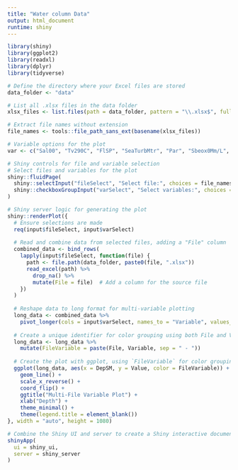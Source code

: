 ```yaml
---
title: "Water column Data"
output: html_document
runtime: shiny
---
```


```r
library(shiny)
library(ggplot2)
library(readxl)
library(dplyr)
library(tidyverse)

# Define the directory where your Excel files are stored
data_folder <- "data"

# List all .xlsx files in the data folder
xlsx_files <- list.files(path = data_folder, pattern = "\\.xlsx$", full.names = TRUE)

# Extract file names without extension
file_names <- tools::file_path_sans_ext(basename(xlsx_files))

# Variable options for the plot
var <- c("Sal00", "Tv290C", "FlSP", "SeaTurbMtr", "Par", "Sbeox0Mm/L", "Sbeox0PS")
```



```r
# Shiny controls for file and variable selection
# Select files and variables for the plot
shiny::fluidPage(
  shiny::selectInput("fileSelect", "Select file:", choices = file_names, multiple = TRUE),
  shiny::checkboxGroupInput("varSelect", "Select variables:", choices = var, inline = TRUE)
)
```

```r
# Shiny server logic for generating the plot
shiny::renderPlot({
  # Ensure selections are made
  req(input$fileSelect, input$varSelect)
  
  # Read and combine data from selected files, adding a "File" column
  combined_data <- bind_rows(
    lapply(input$fileSelect, function(file) {
      path <- file.path(data_folder, paste0(file, ".xlsx"))
      read_excel(path) %>% 
        drop_na() %>% 
        mutate(File = file)  # Add a column for the source file
    })
  )
  
  # Reshape data to long format for multi-variable plotting
  long_data <- combined_data %>%
    pivot_longer(cols = input$varSelect, names_to = "Variable", values_to = "Value")
  
  # Create a unique identifier for color grouping using both File and Variable
  long_data <- long_data %>%
    mutate(FileVariable = paste(File, Variable, sep = " - "))
  
  # Create the plot with ggplot, using `FileVariable` for color grouping
  ggplot(long_data, aes(x = DepSM, y = Value, color = FileVariable)) +
    geom_line() +
    scale_x_reverse() +
    coord_flip() +
    ggtitle("Multi-File Variable Plot") +
    xlab("Depth") +
    theme_minimal() +
    theme(legend.title = element_blank())
}, width = "auto", height = 1080)


```

```r
# Combine the Shiny UI and server to create a Shiny interactive document
shinyApp(
  ui = shiny_ui,
  server = shiny_server
)

```

